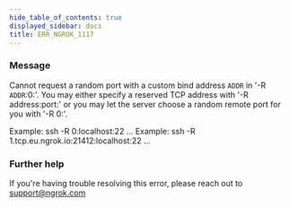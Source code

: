 ```yaml
---
hide_table_of_contents: true
displayed_sidebar: docs
title: ERR_NGROK_1117
---
```




### Message

Cannot request a random port with a custom bind address `ADDR` in '-R `ADDR`:0:'.
You may either specify a reserved TCP address with '-R address:port:' or you may let the server choose a random remote port for you with '-R 0:'.

Example: ssh -R 0:localhost:22 ...
Example: ssh -R 1.tcp.eu.ngrok.io:21412:localhost:22 ...

<ErrorDetails error="err_ngrok_1117" />

### Further help

If you're having trouble resolving this error, please reach out to [support@ngrok.com](mailto:support@ngrok.com?subject=Help%20with%20ERR_NGROK_1117)
